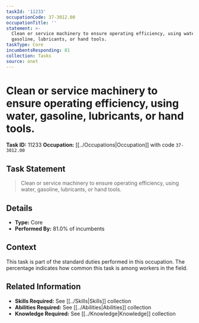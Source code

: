 ```yaml
---
taskId: '11233'
occupationCode: 37-3012.00
occupationTitle: ''
statement: >-
  Clean or service machinery to ensure operating efficiency, using water,
  gasoline, lubricants, or hand tools.
taskType: Core
incumbentsResponding: 81
collection: Tasks
source: onet
---
```

# Clean or service machinery to ensure operating efficiency, using water, gasoline, lubricants, or hand tools.

**Task ID:** 11233
**Occupation:** [[../Occupations|Occupation]] with code `37-3012.00`

## Task Statement

> Clean or service machinery to ensure operating efficiency, using water, gasoline, lubricants, or hand tools.

## Details

- **Type:** Core
- **Performed By:** 81.0% of incumbents

## Context

This task is part of the standard duties performed in this occupation. The percentage indicates how common this task is among workers in the field.

## Related Information

- **Skills Required:** See [[../Skills|Skills]] collection
- **Abilities Required:** See [[../Abilities|Abilities]] collection
- **Knowledge Required:** See [[../Knowledge|Knowledge]] collection
